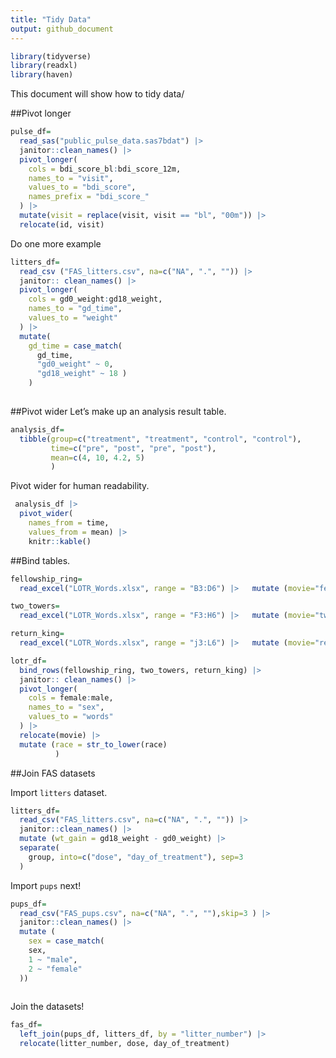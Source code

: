 ```yaml
---
title: "Tidy Data"
output: github_document
---
```


```r
library(tidyverse)
library(readxl)
library(haven)
```

This document will show how to tidy data/

##Pivot longer

```r
pulse_df=
  read_sas("public_pulse_data.sas7bdat") |> 
  janitor::clean_names() |> 
  pivot_longer(
    cols = bdi_score_bl:bdi_score_12m,
    names_to = "visit",
    values_to = "bdi_score",
    names_prefix = "bdi_score_"
  ) |> 
  mutate(visit = replace(visit, visit == "bl", "00m")) |> 
  relocate(id, visit)
```

Do one more example

```r
litters_df=
  read_csv ("FAS_litters.csv", na=c("NA", ".", "")) |> 
  janitor:: clean_names() |>
  pivot_longer(
    cols = gd0_weight:gd18_weight,
    names_to = "gd_time",
    values_to = "weight"
  ) |> 
  mutate(
    gd_time = case_match(
      gd_time, 
      "gd0_weight" ~ 0, 
      "gd18_weight" ~ 18 )
    )
  
```

##Pivot wider
Let's make up an analysis result table.

```r
analysis_df=
  tibble(group=c("treatment", "treatment", "control", "control"),
         time=c("pre", "post", "pre", "post"),
         mean=c(4, 10, 4.2, 5)
         )
```


Pivot wider for human readability.

```r
 analysis_df |> 
  pivot_wider(
    names_from = time,
    values_from = mean) |> 
    knitr::kable()
```


##Bind tables.

```r
fellowship_ring=
  read_excel("LOTR_Words.xlsx", range = "B3:D6") |>   mutate (movie="fellowship_ring")

two_towers=
  read_excel("LOTR_Words.xlsx", range = "F3:H6") |>   mutate (movie="two_towers")

return_king=
  read_excel("LOTR_Words.xlsx", range = "j3:L6") |>   mutate (movie="return_king")

lotr_df=
  bind_rows(fellowship_ring, two_towers, return_king) |> 
  janitor:: clean_names() |> 
  pivot_longer(
    cols = female:male,
    names_to = "sex",
    values_to = "words"
  ) |> 
  relocate(movie) |> 
  mutate (race = str_to_lower(race)
          )

```


##Join FAS datasets

Import `litters` dataset.

```r
litters_df=
  read_csv("FAS_litters.csv", na=c("NA", ".", "")) |> 
  janitor::clean_names() |> 
  mutate (wt_gain = gd18_weight - gd0_weight) |> 
  separate(
    group, into=c("dose", "day_of_treatment"), sep=3
  )
```

Import `pups` next!

```r
pups_df=
  read_csv("FAS_pups.csv", na=c("NA", ".", ""),skip=3 ) |> 
  janitor::clean_names() |> 
  mutate (
    sex = case_match(
    sex,
    1 ~ "male",
    2 ~ "female"
  ))
  
```

Join the datasets!

```r
fas_df=
  left_join(pups_df, litters_df, by = "litter_number") |> 
  relocate(litter_number, dose, day_of_treatment)
```




















